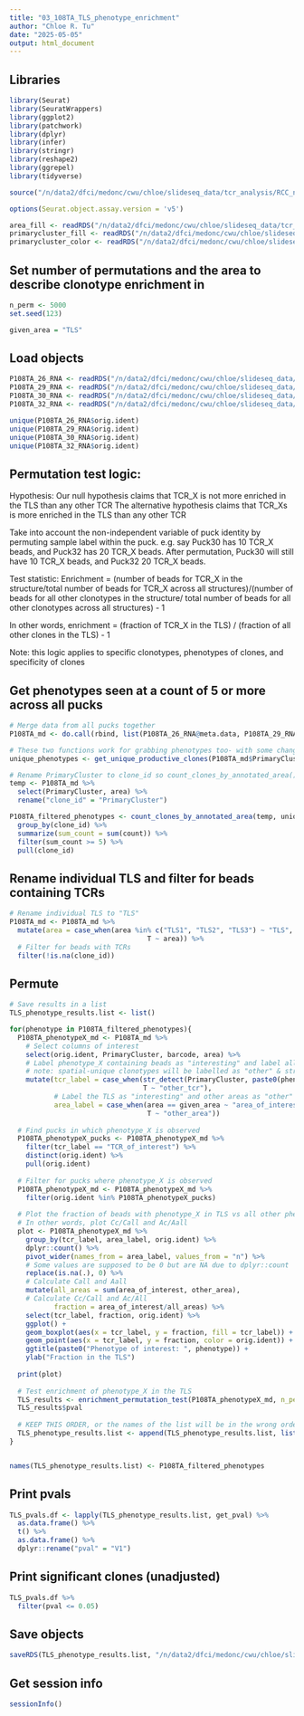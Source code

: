 ```yaml
---
title: "03_108TA_TLS_phenotype_enrichment"
author: "Chloe R. Tu"
date: "2025-05-05"
output: html_document
---
```


## Libraries
```r
library(Seurat)
library(SeuratWrappers)
library(ggplot2)
library(patchwork)
library(dplyr)
library(infer)
library(stringr)
library(reshape2)
library(ggrepel)
library(tidyverse)

source("/n/data2/dfci/medonc/cwu/chloe/slideseq_data/tcr_analysis/RCC_neovax_pucks/analysis_110624/scripts/source_scripts/slideseq_functions_main.R")

options(Seurat.object.assay.version = 'v5')

area_fill <- readRDS("/n/data2/dfci/medonc/cwu/chloe/slideseq_data/tcr_analysis/RCC_neovax_pucks/analysis_110624/objects/Area_fill.rds")
primarycluster_fill <- readRDS("/n/data2/dfci/medonc/cwu/chloe/slideseq_data/tcr_analysis/RCC_neovax_pucks/analysis_110624/objects/PrimaryCluster_fill.rds")
primarycluster_color <- readRDS("/n/data2/dfci/medonc/cwu/chloe/slideseq_data/tcr_analysis/RCC_neovax_pucks/analysis_110624/objects/PrimaryCluster_color.rds")
```

## Set number of permutations and the area to describe clonotype enrichment in
```r
n_perm <- 5000
set.seed(123)

given_area = "TLS"
```

## Load objects
```r
P108TA_26_RNA <- readRDS("/n/data2/dfci/medonc/cwu/chloe/slideseq_data/tcr_analysis/RCC_neovax_pucks/analysis_110624/objects/02_area_annotation/02_Puck26_108TA_TCR_RNA_area_111124.Rds")
P108TA_29_RNA <- readRDS("/n/data2/dfci/medonc/cwu/chloe/slideseq_data/tcr_analysis/RCC_neovax_pucks/analysis_110624/objects/02_area_annotation/02_Puck29_108TA_TCR_RNA_area_111124.Rds")
P108TA_30_RNA <- readRDS("/n/data2/dfci/medonc/cwu/chloe/slideseq_data/tcr_analysis/RCC_neovax_pucks/analysis_110624/objects/02_area_annotation/02_Puck30_108TA_TCR_RNA_area_111124.Rds")
P108TA_32_RNA <- readRDS("/n/data2/dfci/medonc/cwu/chloe/slideseq_data/tcr_analysis/RCC_neovax_pucks/analysis_110624/objects/02_area_annotation/02_Puck32_108TA_TCR_RNA_area_111124.Rds")

unique(P108TA_26_RNA$orig.ident)
unique(P108TA_29_RNA$orig.ident)
unique(P108TA_30_RNA$orig.ident)
unique(P108TA_32_RNA$orig.ident)
```

## Permutation test logic:
Hypothesis:
Our null hypothesis claims that TCR_X is not more enriched in the TLS than any other TCR
The alternative hypothesis claims that TCR_Xs is more enriched in the TLS than any other TCR

Take into account the non-independent variable of puck identity by permuting sample label within the puck. e.g. say Puck30 has 10 TCR_X beads, and Puck32 has 20 TCR_X beads. After permutation, Puck30 will still have 10 TCR_X beads, and Puck32 20 TCR_X beads.

Test statistic:
Enrichment = (number of beads for TCR_X in the structure/total number of beads for TCR_X across all structures)/(number of beads for all other clonotypes in the structure/ total number of beads for all other clonotypes across all structures) - 1

In other words, enrichment = (fraction of TCR_X in the TLS) / (fraction of all other clones in the TLS) - 1

Note: this logic applies to specific clonotypes, phenotypes of clones, and specificity of clones

## Get phenotypes seen at a count of 5 or more across all pucks
```r
# Merge data from all pucks together
P108TA_md <- do.call(rbind, list(P108TA_26_RNA@meta.data, P108TA_29_RNA@meta.data, P108TA_30_RNA@meta.data, P108TA_32_RNA@meta.data))

# These two functions work for grabbing phenotypes too- with some changes.
unique_phenotypes <- get_unique_productive_clones(P108TA_md$PrimaryCluster)

# Rename PrimaryCluster to clone_id so count_clones_by_annotated_area() works
temp <- P108TA_md %>%
  select(PrimaryCluster, area) %>%
  rename("clone_id" = "PrimaryCluster")

P108TA_filtered_phenotypes <- count_clones_by_annotated_area(temp, unique_phenotypes) %>%
  group_by(clone_id) %>%
  summarize(sum_count = sum(count)) %>%
  filter(sum_count >= 5) %>%
  pull(clone_id)
```

## Rename individual TLS and filter for beads containing TCRs
```r
# Rename individual TLS to "TLS"
P108TA_md <- P108TA_md %>%
  mutate(area = case_when(area %in% c("TLS1", "TLS2", "TLS3") ~ "TLS",
                                  T ~ area)) %>%
  # Filter for beads with TCRs
  filter(!is.na(clone_id))
```

## Permute
```r
# Save results in a list
TLS_phenotype_results.list <- list()

for(phenotype in P108TA_filtered_phenotypes){
  P108TA_phenotypeX_md <- P108TA_md %>%
    # Select columns of interest
    select(orig.ident, PrimaryCluster, barcode, area) %>%
    # Label phenotype_X containing beads as "interesting" and label all other beads as "other".
    # note: spatial-unique clonotypes will be labelled as "other" & str_detect IS case sensitive!
    mutate(tcr_label = case_when(str_detect(PrimaryCluster, paste0(phenotype, "($|,)")) ~ "TCR_of_interest",
                                 T ~ "other_tcr"),
           # Label the TLS as "interesting" and other areas as "other"
           area_label = case_when(area == given_area ~ "area_of_interest",
                                  T ~ "other_area"))
  
  # Find pucks in which phenotype_X is observed
  P108TA_phenotypeX_pucks <- P108TA_phenotypeX_md %>%
    filter(tcr_label == "TCR_of_interest") %>%
    distinct(orig.ident) %>%
    pull(orig.ident)
  
  # Filter for pucks where phenotype_X is observed
  P108TA_phenotypeX_md <- P108TA_phenotypeX_md %>%
    filter(orig.ident %in% P108TA_phenotypeX_pucks)
  
  # Plot the fraction of beads with phenotype_X in TLS vs all other phenotypes in TLS for each puck.
  # In other words, plot Cc/Call and Ac/Aall
  plot <- P108TA_phenotypeX_md %>%
    group_by(tcr_label, area_label, orig.ident) %>%
    dplyr::count() %>%
    pivot_wider(names_from = area_label, values_from = "n") %>%
    # Some values are supposed to be 0 but are NA due to dplyr::count
    replace(is.na(.), 0) %>%
    # Calculate Call and Aall
    mutate(all_areas = sum(area_of_interest, other_area),
    # Calculate Cc/Call and Ac/All
           fraction = area_of_interest/all_areas) %>%
    select(tcr_label, fraction, orig.ident) %>%
    ggplot() +
    geom_boxplot(aes(x = tcr_label, y = fraction, fill = tcr_label)) +
    geom_point(aes(x = tcr_label, y = fraction, color = orig.ident)) +
    ggtitle(paste0("Phenotype of interest: ", phenotype)) +
    ylab("Fraction in the TLS")
  
  print(plot)
  
  # Test enrichment of phenotype_X in the TLS
  TLS_results <- enrichment_permutation_test(P108TA_phenotypeX_md, n_perm = n_perm, clonotype = phenotype)
  TLS_results$pval
  
  # KEEP THIS ORDER, or the names of the list will be in the wrong order later
  TLS_phenotype_results.list <- append(TLS_phenotype_results.list, list(TLS_results))
}


names(TLS_phenotype_results.list) <- P108TA_filtered_phenotypes
```

## Print pvals
```r
TLS_pvals.df <- lapply(TLS_phenotype_results.list, get_pval) %>%
  as.data.frame() %>%
  t() %>%
  as.data.frame() %>%
  dplyr::rename("pval" = "V1")
```

## Print significant clones (unadjusted)
```r
TLS_pvals.df %>%
  filter(pval <= 0.05)
```

## Save objects
```r
saveRDS(TLS_phenotype_results.list, "/n/data2/dfci/medonc/cwu/chloe/slideseq_data/tcr_analysis/RCC_neovax_pucks/analysis_110624/objects/03_area_analysis/enrichment_permutation_test/P108TA_TLS_phenotype_list.rds")
```

## Get session info
```r
sessionInfo()
```
